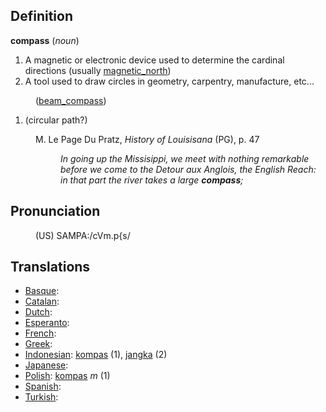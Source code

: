 ==Definition==

<b>compass</b> (<i>noun</i>)
# A magnetic or electronic device used to determine the cardinal directions (usually [[magnetic_north]])
# A tool used to draw circles in geometry, carpentry, manufacture, etc...
:([[beam_compass]])
# (circular path?)
: M. Le Page Du Pratz, <i>History of Louisisana</i> (PG), p. 47
:: <i>In going up the Missisippi, we meet with nothing remarkable before we come to the Detour aux Anglois, the English Reach: in that part the river takes a large <b>compass</b>;</i>

==Pronunciation==
:(US) SAMPA:/cVm.p{s/

==Translations==
*[[Basque]]: [[]]
*[[Catalan]]: [[]]
*[[Dutch]]: [[]]
*[[Esperanto]]: [[]]
*[[French]]: [[]]
*[[Greek]]: [[]]
*[[Indonesian]]: [[kompas]] (1), [[jangka]] (2)
*[[Japanese]]: [[]]
*[[Polish]]: [[kompas]] ''m'' (1)
*[[Spanish]]: [[]]
*[[Turkish]]: [[]]